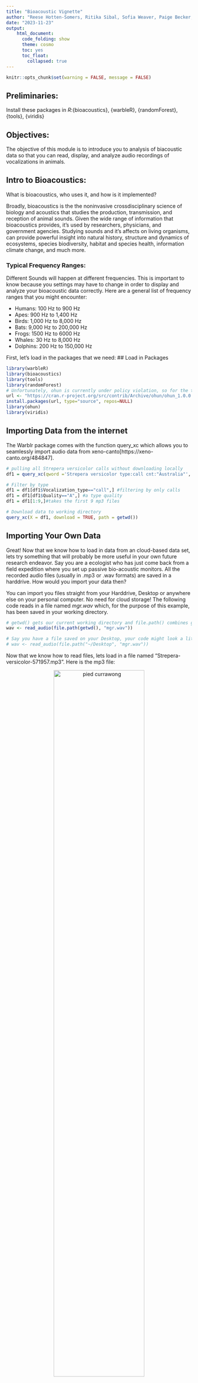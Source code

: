 ```yaml
---
title: "Bioacoustic Vignette"
author: "Reese Hotten-Somers, Ritika Sibal, Sofia Weaver, Paige Becker, Allister Malik"
date: "2023-11-23"
output:
    html_document:
      code_folding: show
      theme: cosmo
      toc: yes
      toc_float:
        collapsed: true
---
```


```r
knitr::opts_chunk$set(warning = FALSE, message = FALSE) 
```

## Preliminaries: 
Install these packages in *R*:{bioacoustics}, {warbleR}, {randomForest}, {tools}, {viridis}

## Objectives: 
The objective of this module is to introduce you to analysis of biacoustic data so that you can read, display, and analyze audio recordings of vocalizations in animals.

## Intro to Bioacoustics:

What is bioacoustics, who uses it, and how is it implemented? 

Broadly, bioacoustics is the the noninvasive crossdisciplinary science of biology and acoustics that studies the production, transmission, and reception of animal sounds. Given the wide range of information that bioacoustics provides, it's used by researchers, physicians, and government agencies. Studying sounds and it's affects on living organisms, can provide powerful insight into natural history, structure and dynamics of ecosystems, species biodiversity, habitat and species health, information climate change, and much more.  

### Typical Frequency Ranges:

Different Sounds will happen at different frequencies. This is important to know because you settings may have to change in order to display and analyze your bioacoustic data correctly. Here are a general list of frequency ranges that you might encounter:

* Humans: 100 Hz to 900 Hz
* Apes: 900 Hz to 1,400 Hz
* Birds: 1,000 Hz to 8,000 Hz 
* Bats: 9,000 Hz to 200,000 Hz
* Frogs: 1500 Hz to 6000 Hz
* Whales: 30 Hz to 8,000 Hz
* Dolphins: 200 Hz to 150,000 Hz

First, let's load in the packages that we need:
## Load in Packages
```r
library(warbleR)
library(bioacoustics)
library(tools)
library(randomForest)
# Unfortunately, ohun is currently under policy violation, so for the time being we are using an archived version. We expect this library to be unarchived after investigation.
url <- "https://cran.r-project.org/src/contrib/Archive/ohun/ohun_1.0.0.tar.gz"
install.packages(url, type="source", repos=NULL)
library(ohun)
library(viridis)
```

## Importing Data from the internet

The Warblr package comes with the function query_xc which allows you to seamlessly import audio data from xeno-canto[https://xeno-canto.org/484847].
```r
# pulling all Strepera versicolor calls without downloading locally
df1 = query_xc(qword ='Strepera versicolor type:call cnt:"Australia"', download = FALSE) #todo: include explanation for parameters of query_xc

# Filter by type   
df1 = df1[df1$Vocalization_type=="call",] #filtering by only calls
df1 = df1[df1$Quality=="A",] #a type quality
df1 = df1[1:9,]#takes the first 9 mp3 files 

# Download data to working directory
query_xc(X = df1, download = TRUE, path = getwd())
```

## Importing Your Own Data

Great! Now that we know how to load in data from an cloud-based data set, lets try something that will probably be more useful in your own future research endeavor. Say you are a ecologist who has just come back from a field expedition where you set up passive bio-acoustic monitors. All the recorded audio files (usually in .mp3 or .wav formats) are saved in a harddrive. How would you import your data then?    

You can import you files straight from your Harddrive, Desktop or anywhere else on your personal computer. No need for cloud storage! The following code reads in a file named *mgr.wav* which, for the purpose of this example, has been saved in your working directory. 

```r
# getwd() gets our current working directory and file.path() combines getwd() and "mgr.wav" into a file path format. 
wav <- read_audio(file.path(getwd(), "mgr.wav"))

# Say you have a file saved on your Desktop, your code might look a little like this:
# wav <- read_audio(file.path("~/Desktop", "mgr.wav"))
```

Now that we know how to read files, lets load in a file named "Strepera-versicolor-571957.mp3". Here is the mp3 file:

<center>
![*pied currawong*](pied-currawong.png){width=70%}\

```r
cat('<audio controls> 
  <source src="Strepera-versicolor-571957.mp3" type="audio/mpeg">
</audio>') 
# Reference: https://community.rstudio.com/t/audio-files-in-r-markdown/20874)
```
</center>

However, while reading in one file at a time is helpful, an ecologist returning from a month long expedition will surely have more than one file to read. We have written a function here that will read all the mp3 files in your working directory. You could expand on this function to read files in different directories or even create a data frame!

```r
# Read just one file!
STREPV <- read_audio(file.path(getwd(), "Strepera-versicolor-571957.mp3"))
STREPV


# Read all the files in your current directory!
read_all_mp3 <- function(){
  # List all mp3 files in current directory
  mp3_files = list.files(path=".", pattern=".mp3", all.files=TRUE, 
                         full.names=TRUE)
  audio_list <- list()
  # Append all the files a paths to a single list named audio_list
  for(files in mp3_files) {
    curr_file_path <- read_audio(file.path(files))
    audio_list <- append(audio_list, curr_file_path)
  }
  return(audio_list)
}

read_all_mp3()
```


## Plotting the data:

Now that we've imported, converted, and read our audio files it's time to plot them. This can be done many different ways depending on what information you need out of your bioacoustic information. These primlimary graph simply display the wave files but later on we will give you a way to graph analysis onto them. 


The simplest of the graphs is plot() which plots wave objects. It displays a black and white graph of audio spikes. This is a waveform,  x axis is the time of the file and the yaxis is a amplitude, or the displacement of a particle
```r
# First you call your wave audio file that we converted previously:
plot(STREPV)

# Now let's zoom in on the first audio spike: 
plot(STREPV, xlim = c(3, 5)) # xlim is indicating the time limits to narrow the field of analysis
```

Plot can also be used with stereo audio files where there is audio from the right and left channel. To see if your data is stero vs mono you can look at the list from either read_audio or read_all_mp3(). Under the audio file it will state Channels(mono/stereo) and if it is stereo you can plot it this way: 
```r
 # Reads stereo audio and converts it into a wave object. 
STREPV2 <- read_audio(file.path(getwd(), "Strepera-versicolor-743906.mp3")) 

# Displays wave object information. You can see clearly here that STREPV2 is a stereo wave object
STREPV2

# Now let's plot it!
plot(STREPV2)
```

This plot graph is similar to the one above but it has one graph for the right channel and one for the left. Stereo and mono wave object do plot differently with plot() so always make sure to confirm what kind of channel your object is. 

While plot() is wonderful spectro() and fspec() are both plotting devices that come with the bioacoustics r package. They are able to generate spectrograms. Spectrograms are a visual representation of the strength or loudness of the audio signal/frequency throughout the wave object. Spectro, true to its name, plots a spectrogram of your data. 
```r
# First let's look at the parameters within spectrogram:
?spectro()

# Tick indicates the frequency tick marks. We are displaying from 1 to 20 khz by 1khz steps. Different animals may need different frequencies so be sure to check that you are display the correct range. 
ticks <- c(from = 1000, to = 20000, by = 1000)

# Specify the time limits on the X-axis in seconds (s)
temp_slice <- c(from = 1, to = 10)

spectro(STREPV, tlim = temp_slice, FFT_size = 512, ticks_y = ticks) # sets the y axis labeling, in Hz, so its 1 kHz to 100 kHz, in 1 kHz interval
```

<br> NOTE: Y axis is frequency in hertz and X axis is time. However spectro() does not have the ability to add x axis label so it should only be used for visualization. 
Spectro() is wonderful for an elementary spectrogram but there is a better way to visualize the data with fspec(). It is a matrix of amplitude or decibel (dB) values in the time / frequency domain. This function on its own generates only the matris of a spectrogram so in order to visual the data we use image() to display the graph. 

```r
# First let's look at the parameters:
?fspec

# Now graph!
image(fspec(STREPV, tlim = temp_slice, rotate = TRUE)) 
```

NOTE: If you have older zero-crossing bat vocalization patterns, then the functions write_zc() and plot_zc() will serve as replacements for fspec() and spectro(). (Add in paragraph after running through spectro and fspec() with an asterisk)

## Plotting parts of the data:

Now that we have the prepared audiofile in its manipulatative form, we can filter the desired sounds(the bird calls) from background noise(other bird noises, self noise, etc).

Blob_detection is one function that detects and filters audio and displays them in batches. A "blob" is simply an area that is distinguishable from the background.
It is a common type of detection/filtration algorithm used not only in audio analysis but also in image processing. Blob detection can be used to filter and identify colors, intensity/brightness, etc.
```r
# blob_detection
?blob_detection
blob_detection(
  STREPV, #Waveform of the audio file made
  time_exp = 1, #Time expansion factor, 1 represents real-time
  min_dur = 20, #Min duration of the threshold, in ms
  max_dur = 2000,  #Max duration of the threshold, in ms, based on the plot, 1500 ms is the average length of the bird's call, we'll set the max length to be 2 seconds to be safe
  min_area = 85, #Minimum number of pixels in the area of the audio event. This can be adjusted to filter more sounds out.
  min_TBE = 1, #Min window between 2 audio events
  max_TBE = 25000, #Max window between audio events, we don't want to exclude any noises so we can set it to a high measurement
  LPF = 6000, #Low-Pass Filter. Frequencies above the cutoff are not included. Based on average bird call frequency.
  HPF = 1000, #High-Pass Filter. Frequencies below the cutoff are not included. Based on average bird call frequency.
  FFT_size = 512, #Size of the Fast Fourier Transform (FFT) window, essentially the "smoothness" of frequency changes
  FFT_overlap = 0.875, #Percentage of overlap between two FFT windows
  blur = 3, #Gaussian smoothing function for blurring the spectrogram of the audio event to reduce image noise
  spectro_dir = file.path(getwd(), "Spectros"), #Path to the filtered spectrogram png files used in the HTML
  time_scale = 1, #Time resolution of the spectrogram in milliseconds per pixel.
  ticks = c(1000, 20000, 1000) #Sets y-axis min, max, and interval width
)
```
![blob detections](blob_detect.png)\

The function returns an HTML file that shows all the audio events that fall within the parameters of the function, and a data frame containing information about the events extracted. This may require trial and error with the arguments to find the events that need to be extracted. As seen above more than 5 events are found. This is because there are changes in the frequency of the calls as well as calls that cannot be seen in the waveform(low in volume). If you play around with some of the parameters for the detection function, you can see the change in the number of blobs identified. Try comparing the blobs with the actual recording and the waveform, what is it picking up?

Threshold detection is another form of detection that identifies events based on the SNR, the signal-to-noise ratio. If the amplitude is above the SNR, an audio event is recorded. Mostly, it consists of the same arguments as blob detection with a few additions.
```r
# Threshold_detection
?threshold_detection
TD <- threshold_detection(
  STREPV, 
  threshold = 12, #sets the sensitivity of the event, compared to the SNR(in dB, Lower the threshold for a noisier environment(low SNR); a too low or too high sensitivity may collect too many signals or not enough)
  time_exp = 1,
  min_dur = 20,
  max_dur = 2000, 
  min_TBE = 1, 
  max_TBE = 25000, 
  LPF = 6000, 
  HPF = 1000, 
  start_thr = 60, #start threshold for an audio event, 20dB is recommended for birds
  end_thr = 80, #end threshold for an audio event, 30dB is recommended for birds
  SNR_thr = 12, #SNR threshold (dB) at which the extraction of the audio event stops, 8dB is recommended for birds.
  angle_thr = 170, #Angle threshold at which the audio event extraction stops.
  duration_thr = 2000, #Maximum duration threshold in milliseconds (ms) after which the monitoring of the background noise is resumed.
  NWS = 200, #Length of time used for background noise estimation in the recording (ms)
  spectro_dir = file.path(getwd(), "Spectros"), 
  time_scale = 1, # Time resolution of the spectrogram in milliseconds (ms) per pixel (px).
  ticks = c(1000, 20000, 1000) #Sets y-axis min, max, and interval width
)
```

![thresh detections](thresh_1.png)\
![thresh detections](thresh_2.png)\
![thresh detections](thresh_3.png)\

You can see that threshold_detection has identified fewer events compared to blob detection. Notice how the extracted data compares between the data frames, because of how each form of detection filters audio, one type may be better to use than the other.

Third, the auto_detec function automatically detects the start and end of vocalizations in sound files based on amplitude, duration, and frequency range attributes. 
```r
# Let's look at the parameters of the function first
?auto_detec
detection <- auto_detec(threshold = 5,
ssmooth = 300, # 'smoothens' spectrogram
bp = c(2, 9), # lower and upper limits of a frequency bandpass filter (in kHz)
wl = 300, # Window used internally for bandpass filtering
path = getwd())
```

The packages 'ohun' and 'viridis' allow us to visualize the autodetection points determined above plotted on a spectrogram, this time with labeled axis!
```r
label_spectro(wave = STREPV, #Wave object
  detection = detection[detection$sound.files == "Strepera-versicolor-571957.mp3", ], #Data frame or 'selection.table' with the detection
  hop.size = 10, #Time window duration (in ms).
  ovlp = 50, #% overlap between two consecutive windows
  flim = c(1, 10), #Frequency limits
  fastdisp=TRUE) #Faster display of model
```

## *CHALLENGE*
1. Record an audio file of you saying something (around 30 seconds!)
2. Transfer that file onto your laptop. Save it wherever you'd like!
3. Read in the mp3 file. 
4. Plot the spectrogram from 10-20 seconds of the audio file.
5. Run a detection algorithm on your file and plot the detection results.

Try this yourself first! When done, check out what we came up with by hitting the "Show" button. 
``` r
wav <- read_audio(file.path("~/Desktop", "your_file_name.wav"))
temp_slice <- c(from = 10, to = 20) # in seconds
ticks <- c(from = 1000, to = 20000, by = 1000)
spectro(wav, tlim = temp_slice, FFT_size = 512, ticks_y = ticks) sets the y axis labeling, in Hz, so its 1 kHz to 100 kHz, in 1 kHz interval
detection <- auto_detec(threshold = 5, ssmooth = 300, bp = c(2, 9), wl = 300, path = getwd())

label_spectro(wave = wav, detection = detection[detection$sound.files == "mgr.wav", ], hop.size = 10, ovlp = 50, flim = c(1, 10), fastdisp=TRUE) 
```
